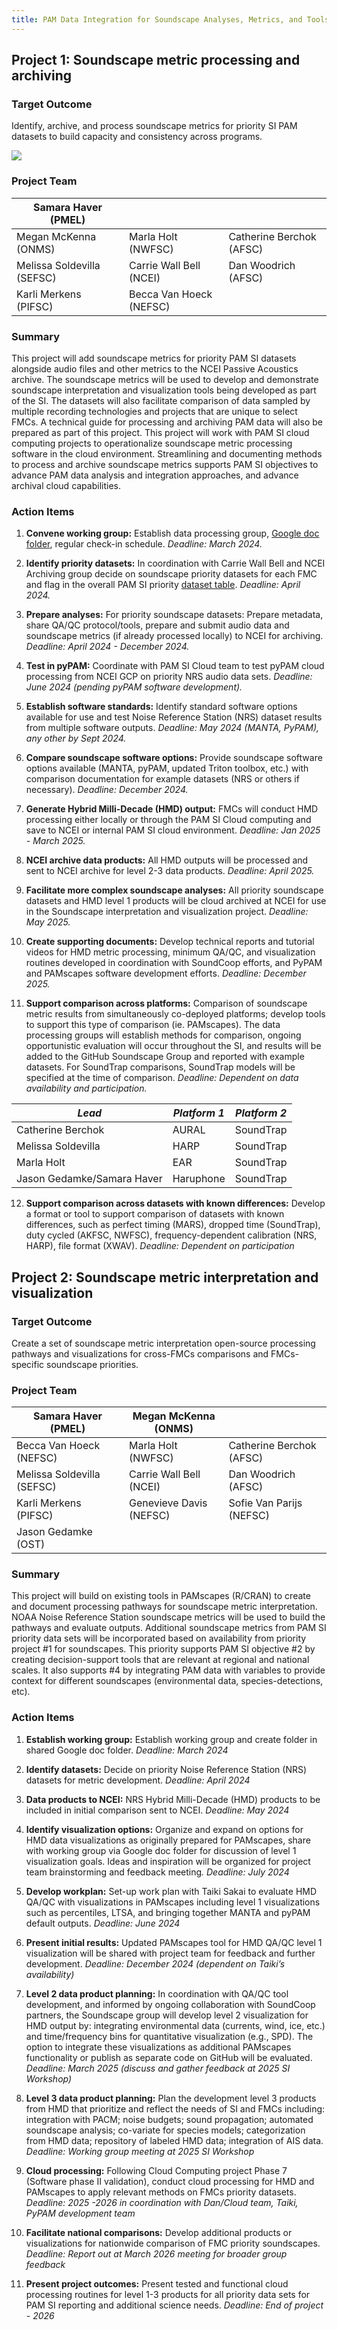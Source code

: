 ```yaml
---
title: PAM Data Integration for Soundscape Analyses, Metrics, and Tools
---
```


## Project 1: Soundscape metric processing and archiving

### Target Outcome

Identify, archive, and process soundscape metrics for priority SI PAM datasets to build capacity and consistency across programs.

![](images/PAM-SI Soundscape Flow chart 3.1.png)

### Project Team

| Samara Haver (PMEL)        |                         |                          |
|--------------------------|-----------------------|------------------------|
| Megan McKenna (ONMS)       | Marla Holt (NWFSC)      | Catherine Berchok (AFSC) |
| Melissa Soldevilla (SEFSC) | Carrie Wall Bell (NCEI) | Dan Woodrich (AFSC)      |
| Karli Merkens (PIFSC)      | Becca Van Hoeck (NEFSC) |                          |

### Summary

This project will add soundscape metrics for priority PAM SI datasets alongside audio files and other metrics to the NCEI Passive Acoustics archive. The soundscape metrics will be used to develop and demonstrate soundscape interpretation and visualization tools being developed as part of the SI. The datasets will also facilitate comparison of data sampled by multiple recording technologies and projects that are unique to select FMCs. A technical guide for processing and archiving PAM data will also be prepared as part of this project. This project will work with PAM SI cloud computing projects to operationalize soundscape metric processing software in the cloud environment. Streamlining and documenting methods to process and archive soundscape metrics supports PAM SI objectives to advance PAM data analysis and integration approaches, and advance archival cloud capabilities.

### Action Items

1.  **Convene working group:** Establish data processing group, [Google doc folder](https://drive.google.com/drive/folders/1PBQbyajbFgidBvQER1vFL6e_WEQZSLm0?usp=drive_link), regular check-in schedule. *Deadline: March 2024.*

2.  **Identify priority datasets:** In coordination with Carrie Wall Bell and NCEI Archiving group decide on soundscape priority datasets for each FMC and flag in the overall PAM SI priority [dataset table](https://docs.google.com/presentation/d/1TewDhV21FjX2ANAzedxMR5s_q94eciiu-iTafjJRUVM/edit#slide=id.g2c4705a5e9b_0_35). *Deadline: April 2024.*

3.  **Prepare analyses:** For priority soundscape datasets: Prepare metadata, share QA/QC protocol/tools, prepare and submit audio data and soundscape metrics (if already processed locally) to NCEI for archiving. *Deadline: April 2024 - December 2024.*

4.  **Test in pyPAM:** Coordinate with PAM SI Cloud team to test pyPAM cloud processing from NCEI GCP on priority NRS audio data sets. *Deadline: June 2024 (pending pyPAM software development).*

5.  **Establish software standards:** Identify standard software options available for use and test Noise Reference Station (NRS) dataset results from multiple software outputs. *Deadline: May 2024 (MANTA, PyPAM), any other by Sept 2024.*

6.  **Compare soundscape software options:** Provide soundscape software options available (MANTA, pyPAM, updated Triton toolbox, etc.) with comparison documentation for example datasets (NRS or others if necessary). *Deadline: December 2024.*

7.  **Generate Hybrid Milli-Decade (HMD) output:** FMCs will conduct HMD processing either locally or through the PAM SI Cloud computing and save to NCEI or internal PAM SI cloud environment. *Deadline: Jan 2025 - March 2025.*

8.  **NCEI archive data products:** All HMD outputs will be processed and sent to NCEI archive for level 2-3 data products. *Deadline: April 2025.*

9.  **Facilitate more complex soundscape analyses:** All priority soundscape datasets and HMD level 1 products will be cloud archived at NCEI for use in the Soundscape interpretation and visualization project. *Deadline: May 2025.*

10. **Create supporting documents:** Develop technical reports and tutorial videos for HMD metric processing, minimum QA/QC, and visualization routines developed in coordination with SoundCoop efforts, and PyPAM and PAMscapes software development efforts. *Deadline: December 2025.*

11. **Support comparison across platforms:** Comparison of soundscape metric results from simultaneously co-deployed platforms; develop tools to support this type of comparison (ie. PAMscapes). The data processing groups will establish methods for comparison, ongoing opportunistic evaluation will occur throughout the SI, and results will be added to the GitHub Soundscape Group and reported with example datasets. For SoundTrap comparisons, SoundTrap models will be specified at the time of comparison. *Deadline: Dependent on data availability and participation.*

| ***Lead***                 | ***Platform 1*** | ***Platform 2***  |
|----------------------------|------------------|-------------------|
| Catherine Berchok          | AURAL            | SoundTrap         |
| Melissa Soldevilla         | HARP             | SoundTrap         |
| Marla Holt                 | EAR              | SoundTrap         |
| Jason Gedamke/Samara Haver | Haruphone        | SoundTrap         |

12. **Support comparison across datasets with known differences:** Develop a format or tool to support comparison of datasets with known differences, such as perfect timing (MARS), dropped time (SoundTrap), duty cycled (AKFSC, NWFSC), frequency-dependent calibration (NRS, HARP), file format (XWAV). *Deadline: Dependent on participation*

## Project 2: Soundscape metric interpretation and visualization

### Target Outcome

Create a set of soundscape metric interpretation open-source processing pathways and visualizations for cross-FMCs comparisons and FMCs-specific soundscape priorities.

### Project Team

| Samara Haver (PMEL)        | Megan McKenna (ONMS)    |                          |
|--------------------------|-----------------------|------------------------|
| Becca Van Hoeck (NEFSC)    | Marla Holt (NWFSC)      | Catherine Berchok (AFSC) |
| Melissa Soldevilla (SEFSC) | Carrie Wall Bell (NCEI) | Dan Woodrich (AFSC)      |
| Karli Merkens (PIFSC)      | Genevieve Davis (NEFSC) | Sofie Van Parijs (NEFSC) |
| Jason Gedamke (OST)        |                         |                          |

### Summary

This project will build on existing tools in PAMscapes (R/CRAN) to create and document processing pathways for soundscape metric interpretation. NOAA Noise Reference Station soundscape metrics will be used to build the pathways and evaluate outputs. Additional soundscape metrics from PAM SI priority data sets will be incorporated based on availability from priority project #1 for soundscapes. This priority supports PAM SI objective #2 by creating decision-support tools that are relevant at regional and national scales. It also supports #4 by integrating PAM data with variables to provide context for different soundscapes (environmental data, species-detections, etc).

### Action Items

1.  **Establish working group:** Establish working group and create folder in shared Google doc folder. *Deadline: March 2024*

2.  **Identify datasets:** Decide on priority Noise Reference Station (NRS) datasets for metric development. *Deadline: April 2024*

3.  **Data products to NCEI:** NRS Hybrid Milli-Decade (HMD) products to be included in initial comparison sent to NCEI. *Deadline: May 2024*

4.  **Identify visualization options:** Organize and expand on options for HMD data visualizations as originally prepared for PAMscapes, share with working group via Google doc folder for discussion of level 1 visualization goals. Ideas and inspiration will be organized for project team brainstorming and feedback meeting*. Deadline: July 2024*

5.  **Develop workplan:** Set-up work plan with Taiki Sakai to evaluate HMD QA/QC with visualizations in PAMscapes including level 1 visualizations such as percentiles, LTSA, and bringing together MANTA and pyPAM default outputs. *Deadline: June 2024*

6.  **Present initial results:** Updated PAMscapes tool for HMD QA/QC level 1 visualization will be shared with project team for feedback and further development. *Deadline: December 2024 (dependent on Taiki's availability)*

7.  **Level 2 data product planning:** In coordination with QA/QC tool development, and informed by ongoing collaboration with SoundCoop partners, the Soundscape group will develop level 2 visualization for HMD output by: integrating environmental data (currents, wind, ice, etc.) and time/frequency bins for quantitative visualization (e.g., SPD). The option to integrate these visualizations as additional PAMscapes functionality or publish as separate code on GitHub will be evaluated. *Deadline: March 2025 (discuss and gather feedback at 2025 SI Workshop)*

8.  **Level 3 data product planning:** Plan the development level 3 products from HMD that prioritize and reflect the needs of SI and FMCs including: integration with PACM; noise budgets; sound propagation; automated soundscape analysis; co-variate for species models; categorization from HMD data; repository of labeled HMD data; integration of AIS data. *Deadline: Working group meeting at 2025 SI Workshop*

9.  **Cloud processing:** Following Cloud Computing project Phase 7 (Software phase II validation), conduct cloud processing for HMD and PAMscapes to apply relevant methods on FMCs priority datasets. *Deadline: 2025 -2026 in coordination with Dan/Cloud team, Taiki, PyPAM development team*

10. **Facilitate national comparisons:** Develop additional products or visualizations for nationwide comparison of FMC priority soundscapes. *Deadline: Report out at March 2026 meeting for broader group feedback*

11. **Present project outcomes:** Present tested and functional cloud processing routines for level 1-3 products for all priority data sets for PAM SI reporting and additional science needs. *Deadline: End of project - 2026*
